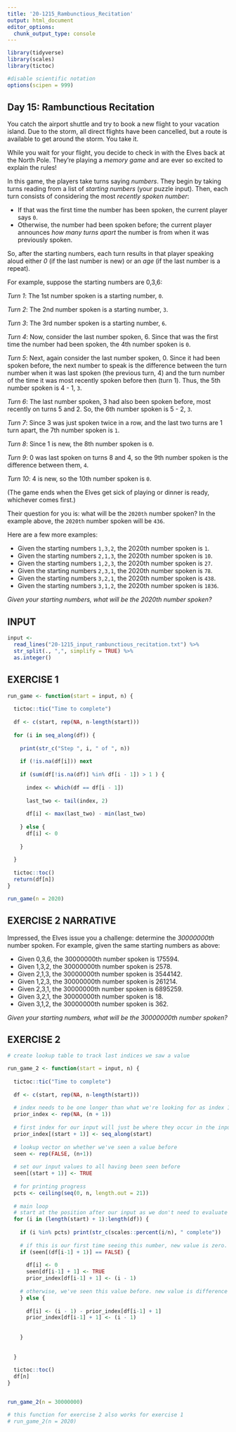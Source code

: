```yaml
---
title: '20-1215_Rambunctious_Recitation'
output: html_document
editor_options: 
  chunk_output_type: console
---
```


```r
library(tidyverse)
library(scales)
library(tictoc)

#disable scientific notation
options(scipen = 999)
```

## Day 15: Rambunctious Recitation

You catch the airport shuttle and try to book a new flight to your vacation island. Due to the storm, all direct flights have been cancelled, but a route is available to get around the storm. You take it.

While you wait for your flight, you decide to check in with the Elves back at the North Pole. They're playing a *memory game* and are ever so excited to explain the rules!

In this game, the players take turns saying *numbers*. They begin by taking turns reading from a list of *starting numbers* (your puzzle input). Then, each turn consists of considering the most *recently spoken number*:

- If that was the first time the number has been spoken, the current player says `0`.
- Otherwise, the number had been spoken before; the current player announces *how many turns apart* the number is from when it was previously spoken.

So, after the starting numbers, each turn results in that player speaking aloud either *0* (if the last number is new) or an *age* (if the last number is a repeat).

For example, suppose the starting numbers are 0,3,6:

*Turn 1*: The 1st number spoken is a starting number, `0`.

*Turn 2*: The 2nd number spoken is a starting number, `3`.

*Turn 3*: The 3rd number spoken is a starting number, `6`.

*Turn 4*: Now, consider the last number spoken, 6. Since that was the first time the number had been spoken, the 4th number spoken is `0`.

*Turn 5*: Next, again consider the last number spoken, 0. Since it had been spoken before, the next number to speak is the difference between the turn number when it was last spoken (the previous turn, 4) and the turn number of the time it was most recently spoken before then (turn 1). Thus, the 5th number spoken is 4 - 1, `3`.

*Turn 6*: The last number spoken, 3 had also been spoken before, most recently on turns 5 and 2. So, the 6th number spoken is 5 - 2, `3`.

*Turn 7*: Since 3 was just spoken twice in a row, and the last two turns are 1 turn apart, the 7th number spoken is `1`.

*Turn 8*: Since 1 is new, the 8th number spoken is `0`.

*Turn 9*: 0 was last spoken on turns 8 and 4, so the 9th number spoken is the difference between them, `4`.

*Turn 10*: 4 is new, so the 10th number spoken is `0`.

(The game ends when the Elves get sick of playing or dinner is ready, whichever comes first.)

Their question for you is: what will be the `2020th` number spoken? In the example above, the `2020th` number spoken will be `436`.

Here are a few more examples:

- Given the starting numbers `1,3,2`, the 2020th number spoken is `1`.
- Given the starting numbers `2,1,3`, the 2020th number spoken is `10`.
- Given the starting numbers `1,2,3`, the 2020th number spoken is `27`.
- Given the starting numbers `2,3,1`, the 2020th number spoken is `78`.
- Given the starting numbers `3,2,1`, the 2020th number spoken is `438`.
- Given the starting numbers `3,1,2`, the 2020th number spoken is `1836`.

*Given your starting numbers, what will be the 2020th number spoken?*


## INPUT

```r
input <- 
  read_lines("20-1215_input_rambunctious_recitation.txt") %>% 
  str_split(., ",", simplify = TRUE) %>% 
  as.integer()
```


## EXERCISE 1

```r


run_game <- function(start = input, n) {
  
  tictoc::tic("Time to complete")
  
  df <- c(start, rep(NA, n-length(start)))
  
  for (i in seq_along(df)) {
    
    print(str_c("Step ", i, " of ", n))
    
    if (!is.na(df[i])) next
    
    if (sum(df[!is.na(df)] %in% df[i - 1]) > 1 ) {
      
      index <- which(df == df[i - 1])
      
      last_two <- tail(index, 2)
      
      df[i] <- max(last_two) - min(last_two)
      
    } else {
      df[i] <- 0
      
    }
    
  }
  
  tictoc::toc()
  return(df[n])
}

run_game(n = 2020)

```



## EXERCISE 2 NARRATIVE

Impressed, the Elves issue you a challenge: determine the *30000000th* number spoken. For example, given the same starting numbers as above:

- Given 0,3,6, the 30000000th number spoken is 175594.
- Given 1,3,2, the 30000000th number spoken is 2578.
- Given 2,1,3, the 30000000th number spoken is 3544142.
- Given 1,2,3, the 30000000th number spoken is 261214.
- Given 2,3,1, the 30000000th number spoken is 6895259.
- Given 3,2,1, the 30000000th number spoken is 18.
- Given 3,1,2, the 30000000th number spoken is 362.

*Given your starting numbers, what will be the 30000000th number spoken?*


## EXERCISE 2

```r

# create lookup table to track last indices we saw a value

run_game_2 <- function(start = input, n) {
  
  tictoc::tic("Time to complete")
  
  df <- c(start, rep(NA, n-length(start)))
  
  # index needs to be one longer than what we're looking for as index 1 is actually tracking zero
  prior_index <- rep(NA, (n + 1))
  
  # first index for our input will just be where they occur in the input vector
  prior_index[(start + 1)] <- seq_along(start)
  
  # lookup vector on whether we've seen a value before
  seen <- rep(FALSE, (n+1))
  
  # set our input values to all having been seen before
  seen[(start + 1)] <- TRUE
  
  # for printing progress
  pcts <- ceiling(seq(0, n, length.out = 21))
  
  # main loop
  # start at the position after our input as we don't need to evaluate the input (taken care of above)
  for (i in (length(start) + 1):length(df)) {
    
    if (i %in% pcts) print(str_c(scales::percent(i/n), " complete"))
    
    # if this is our first time seeing this number, new value is zero.  update prior index to where we saw it
    if (seen[(df[i-1] + 1)] == FALSE) {
      
      df[i] <- 0
      seen[df[i-1] + 1] <- TRUE
      prior_index[df[i-1] + 1] <- (i - 1)
    
    # otherwise, we've seen this value before. new value is difference between last value's index and index of it's prior occurrence. 
    } else {
      
      df[i] <- (i - 1) - prior_index[df[i-1] + 1]
      prior_index[df[i-1] + 1] <- (i - 1)
      
      
    }
    
    
  }
  
  tictoc::toc()
  df[n]
}


run_game_2(n = 30000000)

# this function for exercise 2 also works for exercise 1
# run_game_2(n = 2020)


```